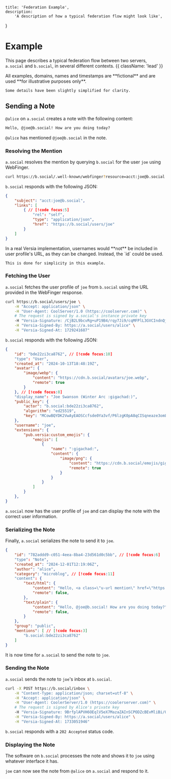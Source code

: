     title: 'Federation Example',
    description:
        'A description of how a typical federation flow might look like',
}

# Example

This page describes a typical federation flow between two servers, `a.social` and `b.social`, in several different contexts. {{ className: 'lead' }}

<Note>
    All examples, domains, names and timestamps are **fictional** and are used **for illustrative purposes only**.

    Some details have been slightly simplified for clarity.
</Note>

## Sending a Note

`@alice` on `a.social` creates a note with the following content:

```markdown
Hello, @joe@b.social! How are you doing today?
```

`@alice` has mentioned `@joe@b.social` in the note.

### Resolving the Mention

`a.social` resolves the mention by querying `b.social` for the user `joe` using WebFinger.

```bash {{ title: "cURL example" }}
curl https://b.social/.well-known/webfinger?resource=acct:joe@b.social -H "Accept: application/json"
```

`b.social` responds with the following JSON:

```json
{
    "subject": "acct:joe@b.social",
    "links": [
        { // [!code focus:5]
            "rel": "self",
            "type": "application/json",
            "href": "https://b.social/users/joe"
        }
    ]
}
```

<Note>
    In a real Versia implementation, usernames would **not** be included in user profile's URL, as they can be changed. Instead, the `id` could be used.
    
    This is done for simplicity in this example. 
</Note>

### Fetching the User

`a.social` fetches the user profile of `joe` from `b.social` using the URL provided in the WebFinger response.

```bash
curl https://b.social/users/joe \
    -H "Accept: application/json" \
    -H "User-Agent: CoolServer/1.0 (https://coolserver.com)" \
    # The request is signed by a.social's instance private key
    -H "Versia-Signature: /CjB2L9bcvRg+uP19B4/rqy7Ji9/cqMFPlL3GVCIndnQjYyOpBzJEAl9weDnXm7Jrqa3y6sBC+EYWKThO2r9Bw==" \
    -H "Versia-Signed-By: https://a.social/users/alice" \
    -H "Versia-Signed-At: 1729241687"
```

`b.social` responds with the following JSON:

```json
{
    "id": "bde22zi3ca8762", // [!code focus:10]
    "type": "User",
    "created_at": "2024-10-13T18:48:19Z",
    "avatar": {
        "image/webp": {
            "content": "https://cdn.b.social/avatars/joe.webp",
            "remote": true
        }
    }, // [!code focus:8]
    "display_name": "Joe Swanson (Winter Arc :gigachad:)",
    "public_key": {
        "actor": "b.social:bde22zi3ca8762",
        "algorithm": "ed25519",
        "key": "MCowBQYDK2VwAyEAOSCcfsde0Ya3vf/P6lzgK0pA8qCISqneaze3omLlQCQ="
    },
    "username": "joe",
    "extensions": {
        "pub.versia:custom_emojis": {
            "emojis": [
                {
                    "name": ":gigachad:",
                    "content": {
                        "image/png": {
                            "content": "https://cdn.b.social/emojis/gigachad.png",
                            "remote": true
                        }
                    }
                }
            ]
        }
    },
}
```

`a.social` now has the user profile of `joe` and can display the note with the correct user information.

### Serializing the Note

Finally, `a.social` serializes the note to send it to `joe`.

```json
{
    "id": "782addd9-c051-4eea-8ba4-23d561d0c5bb", // [!code focus:6]
    "type": "Note",
    "created_at": "2024-12-01T12:19:06Z",
    "author": "alice",
    "category": "microblog", // [!code focus:11]
    "content": {
        "text/html": {
            "content": "Hello, <a class=\"u-url mention\" href=\"https://b.social/users/bde22zi3ca8762\">@joe@b.social</a>! How are you doing today?",
            "remote": false,
        },
        "text/plain": {
            "content": "Hello, @joe@b.social! How are you doing today?",
            "remote": false,
        }
    },
    "group": "public",
    "mentions": [ // [!code focus:3]
        "b.social:bde22zi3ca8762"
    ]
}
```

It is now time for `a.social` to send the note to `joe`.

### Sending the Note

`a.social` sends the note to `joe`'s inbox at `b.social`.

```bash
curl -X POST https://b.social/inbox \
    -H "Content-Type: application/json; charset=utf-8" \
    -H "Accept: application/json" \
    -H "User-Agent: CoolerServer/1.0 (https://coolerserver.com)" \
    # The request is signed by Alice's private key
    -H "Versia-Signature: 9BrfplAPVH6OEqlV5eX7MazaZAInSCPODZcBEvMliBi/OwfbCAsezlb0O9jUX9ZcbBA68ThA4WUgS9V+42rfAQ==" \
    -H "Versia-Signed-By: https://a.social/users/alice" \
    -H "Versia-Signed-At: 1733051946"
```

`b.social` responds with a `202 Accepted` status code.

### Displaying the Note

The software on `b.social` processes the note and shows it to `joe` using whatever interface it has.

`joe` can now see the note from `@alice` on `a.social` and respond to it.